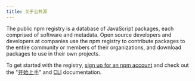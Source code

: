 ```yaml
---
title: 关于公共源
---
```


The public npm registry is a database of JavaScript packages, each comprised of software and metadata. Open source developers and developers at companies use the npm registry to contribute packages to the entire community or members of their organizations, and download packages to use in their own projects.

To get started with the registry, [sign up for an npm account][signup] and check out the "[开始上手][getting-started]" and [CLI][cli] documentation.

[public-website]: https://npmjs.com
[cli]: /cli-documentation
[signup]: https://www.npmjs.com/signup
[getting-started]: /getting-started
